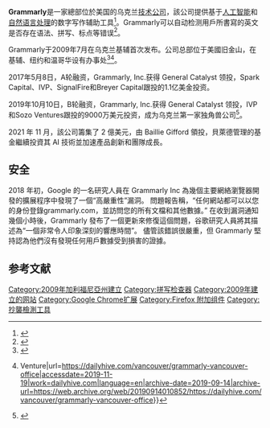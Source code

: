 {{Infobox software
| name = Grammarly
| logo = Grammarly_(Ukraine).svg
| logo size = 300px
| author = Alex Shevchenko, Max Lytvyn, and Dmytro Lider<ref name="Kyiv Post">{{cite web|url=https://www.kyivpost.com/technology/grammarly-opens-new-kyiv-office-as-demand-rises-for-english-help.html|title=Grammarly opens new Kyiv office as demand rises for help with English|last=Krasnikov|first=Denys|date=6 July 2018|work=[[Kyiv_Post|Kyiv Post]]|publisher=Businessgroup LLC|access-date=6 September 2019|archive-date=2018-08-28|archive-url=https://web.archive.org/web/20180828080640/https://www.kyivpost.com/technology/grammarly-opens-new-kyiv-office-as-demand-rises-for-english-help.html}}</ref><ref name="VentureBeat">{{cite news|url=https://venturebeat.com/2018/09/12/grammarly-brings-its-ai-powered-proofreading-tools-to-google-docs/|title=Grammarly brings its AI-powered proofreading tools to Google Docs|last=Wiggers|first=Kyle|date=12 September 2018|work=[[VentureBeat|VentureBeat]]|access-date=6 September 2019|archive-date=2019-09-09|archive-url=https://web.archive.org/web/20190909045709/https://venturebeat.com/2018/09/12/grammarly-brings-its-ai-powered-proofreading-tools-to-google-docs/}}</ref>
| developer = Grammarly, Inc.
| released = {{start date and age|2009|7|1|df=yes}}<ref>{{cite web|url=http://whois.domaintools.com/grammarly.com|title=Grammarly.com WHOIS, DNS, & Domain Info – DomainTools|work=[[WHOIS|WHOIS]]|access-date=2021-04-12|archive-date=2019-04-19|archive-url=https://web.archive.org/web/20190419204849/http://whois.domaintools.com/grammarly.com}}</ref>
| operating system = Windows, macOS, Linux, Android, iOS
| genre = 在線[[文本编辑器|文本编辑器]]、 [[拼寫檢查|拼寫檢查]]和 [[内容抄袭检测|内容抄袭检测]]
| license = [[专有软件|专有软件]]
| website = {{URL|https://www.grammarly.com/}}
}}
'''Grammarly'''是一家總部位於美国的乌克兰[[技术|技术]][[公司|公司]]，該公司提供基于[[人工智能|人工智能]]和[[自然语言处理|自然语言处理]]的数字写作辅助工具<ref name="Washington Post">{{Cite news|url=https://www.washingtonpost.com/technology/2019/08/26/people-do-grammar-bad-googles-ai-is-hear-too-help/|title=People do grammar bad. Google's AI is hear too help.|author=Baca|first=Marie|date=2019-08-26|work=[[华盛顿邮报|华盛顿邮报]]|accessdate=2019-09-06|language=en|archive-date=2020-12-15|archive-url=https://web.archive.org/web/20201215023733/https://www.washingtonpost.com/technology/2019/08/26/people-do-grammar-bad-googles-ai-is-hear-too-help/}}</ref>。Grammarly可以自动检测用戶所書寫的英文是否存在语法、拼写、标点等错误<ref>{{Cite web|title=Grammarly uses AI to detect the tone and tenor of your writing|url=https://venturebeat.com/2019/09/24/grammarly-uses-ai-to-detect-the-tone-and-tenor-of-your-writing/|accessdate=2019-11-19|date=2019-09-24|work=VentureBeat|language=en-US|archive-date=2021-06-07|archive-url=https://web.archive.org/web/20210607005351/https://venturebeat.com/2019/09/24/grammarly-uses-ai-to-detect-the-tone-and-tenor-of-your-writing/}}</ref>。

Grammarly于2009年7月在乌克兰基辅首次发布。公司总部位于美國旧金山，在基辅、纽约和温哥华设有办事处<ref name="FastCompany">{{Cite news|url=https://www.fastcompany.com/90327157/on-its-10th-anniversary-grammarly-looks-way-beyond-grammar|title=On its 10th anniversary, Grammarly looks way beyond grammar|author=McCracken|first=Harry|date=2019-04-01|work=Fast Company|accessdate=2019-09-06|language=en|archive-date=2019-09-09|archive-url=https://web.archive.org/web/20190909052323/https://www.fastcompany.com/90327157/on-its-10th-anniversary-grammarly-looks-way-beyond-grammar}}</ref><ref>{{Cite web|title=AI-powered writing assistant Grammarly opens new office in downtown Vancouver {{!}} Venture|url=https://dailyhive.com/vancouver/grammarly-vancouver-office|accessdate=2019-11-19|work=dailyhive.com|language=en|archive-date=2019-09-14|archive-url=https://web.archive.org/web/20190914010852/https://dailyhive.com/vancouver/grammarly-vancouver-office}}</ref>。

2017年5月8日，A轮融资，Grammarly, Inc.获得 General Catalyst 领投，Spark Capital、IVP、SignalFire和Breyer Capital跟投的1.1亿美金投资。

2019年10月10日，B轮融资，Grammarly, Inc.获得 General Catalyst 领投，IVP和Sozo Ventures跟投的9000万美元投资，成为乌克兰第一家独角兽公司<ref>{{cite web |url=https://www.mg21.com/grammarly.html |title=基于人工智能和自然语言处理的数字写作辅助工具独角兽：Grammarly, Inc. |publisher=美股之家 |date=2021-04-28 |access-date=2021-04-29 |archive-date=2021-05-01 |archive-url=https://web.archive.org/web/20210501045955/https://www.mg21.com/grammarly.html }}</ref>。

2021 年 11 月，該公司籌集了 2 億美元，由 Baillie Gifford 領投，貝萊德管理的基金繼續投資其 AI 技術並加速產品創新和團隊成長。

==安全==
2018 年初，Google 的一名研究人員在 Grammarly Inc 為幾個主要網絡瀏覽器開發的擴展程序中發現了一個“高嚴重性”漏洞。 問題報告稱，“任何網站都可以以您的身份登錄grammarly.com，並訪問您的所有文檔和其他數據。” 在收到漏洞通知幾個小時後，Grammarly 發布了一個更新來修復這個問題，谷歌研究人員將其描述為“一個非常令人印象深刻的響應時間”。 儘管該錯誤很嚴重，但 Grammarly 堅持認為他們沒有發現任何用戶數據受到損害的證據。

==参考文献==
{{reflist}}
[[Category:2009年加利福尼亞州建立|Category:2009年加利福尼亞州建立]]
[[Category:拼写检查器|Category:拼写检查器]]
[[Category:2009年建立的网站|Category:2009年建立的网站]]
[[Category:Google_Chrome扩展|Category:Google Chrome扩展]]
[[Category:Firefox_附加组件|Category:Firefox 附加组件]]
[[Category:抄襲檢測工具|Category:抄襲檢測工具]]